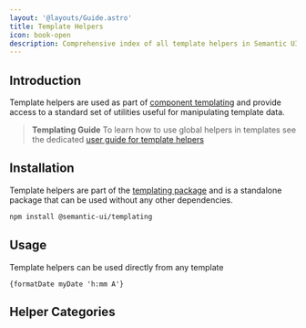 ```yaml
---
layout: '@layouts/Guide.astro'
title: Template Helpers
icon: book-open
description: Comprehensive index of all template helpers in Semantic UI
---
```


## Introduction
Template helpers are used as part of [component templating](/templates) and provide access to a standard set of utilities useful for manipulating template data.

> **Templating Guide** To learn how to use global helpers in templates see the dedicated [user guide for template helpers](/templates/helpers)

## Installation

Template helpers are part of the [templating package](/api/templating) and is a standalone package that can be used without any other dependencies.

```bash
npm install @semantic-ui/templating
```


## Usage

Template helpers can be used directly from any template


```sui
{formatDate myDate 'h:mm A'}
```

## Helper Categories

<UICards two horizontal stackable>
  <UICard horizontal
    header="Array Helpers"
    href="/api/helpers/arrays"
    description="working with arrays and lists."
  ></UICard>
  <UICard horizontal
    header="Comparison Helpers"
    href="/api/helpers/comparison"
    description="comparing values and making decisions."
  ></UICard>
  <UICard horizontal
    header="CSS Helpers"
    href="/api/helpers/css"
    description="working with CSS classes and styles."
  ></UICard>
  <UICard horizontal
    header="Date Helpers"
    href="/api/helpers/dates"
    description="formatting and manipulating dates."
  ></UICard>
  <UICard horizontal
    header="Debug Helpers"
    href="/api/helpers/debug"
    description="debugging and logging within templates."
  ></UICard>
  <UICard horizontal
    header="Logical Helpers"
    href="/api/helpers/logical"
    description="conditional checks and logical operations."
  ></UICard>
  <UICard horizontal
    header="Numeric Helpers"
    href="/api/helpers/numeric"
    description="working with numbers."
  ></UICard>
  <UICard horizontal
    header="Object Helpers"
    href="/api/helpers/objects"
    description="manipulating and transforming objects."
  ></UICard>
  <UICard horizontal
    header="Reactivity Helpers"
    href="/api/helpers/reactivity"
    description="working with reactive computations."
  ></UICard>
  <UICard horizontal
    header="String Helpers"
    href="/api/helpers/strings"
    description="string manipulation and formatting."
  ></UICard>
</UICards>
